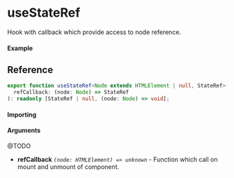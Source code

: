 
<Meta title="state/useStateRef" component={Example} />

# useStateRef

Hook with callback which provide access to node reference.

#### Example

<Canvas>
  <Story story={Example} inline />
</Canvas>

## Reference

```ts
export function useStateRef<Node extends HTMLElement | null, StateRef>(
  refCallback: (node: Node) => StateRef
): readonly [StateRef | null, (node: Node) => void];
```

#### Importing

<ImportPath />

#### Arguments

@TODO

- **refCallback** _`(node: HTMLElement) => unknown`_ - Function which call on mount and unmount of component.
